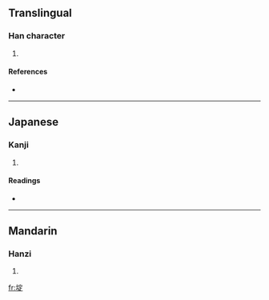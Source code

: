 ==Translingual==

===Han character===
{{Han char|rn=32|rad=土|as=08|sn=11|four=|canj=土十一人 (GJMO)}}

# {{defn|Han}}

====References====
* {{Han ref|kx=0230.160|dkj=05157|dj=0466.260|hdz=10458.030|uh=57DE|ud=22494}}

----

==Japanese==

===Kanji===
{{ja-kanji|grade=|rs=土08}}

# {{defn|Japanese}}

====Readings====
* {{ja-readings|on=[[てい]] (tei)|kun=[[つつみ]] (tsutsumi)}}

----

==Mandarin==

===Hanzi===
{{cmn-hanzi|pin=[[dǐ]] ([[di3]])|wg=ti<sup>3</sup>}}

# {{defn|Mandarin}}

[[fr:埞]]